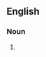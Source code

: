 {{also|scurvygrass|scurvy-grass}}

==English==

===Noun===
{{en-noun|~|es}}

# {{alternative form of|en|scurvy-grass}}
